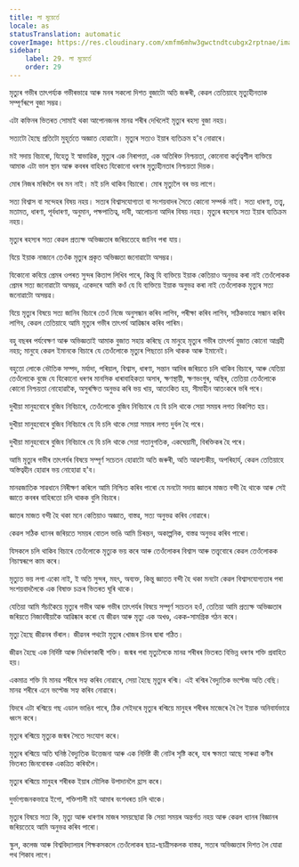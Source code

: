 ```yaml
---
title: লা মুয়ের্তে
locale: as
statusTranslation: automatic
coverImage: https://res.cloudinary.com/xmfm6mhw3gwctndtcubgx2rptnae/image/upload/v1740337243/small_cover_educacion_fundamental_a051170f1c.webp
sidebar:
    label: 29. লা মুয়ের্তে
    order: 29
---
```

মৃত্যুৰ গভীৰ তাৎপৰ্য্যক গভীৰভাৱে আৰু মনৰ সকলো দিশত বুজাটো অতি জৰুৰী, কেৱল তেতিয়াহে মৃত্যুহীনতাক সম্পূৰ্ণৰূপে বুজা সম্ভৱ।

এটা কফিনৰ ভিতৰত সোমাই থকা আপোনজনৰ মানৱ শৰীৰ দেখিলেই মৃত্যুৰ ৰহস্য বুজা নহয়।

সত্যটো হৈছে প্ৰতিটো মুহূৰ্ততে অজ্ঞাত হোৱাটো। মৃত্যুৰ সত্যও ইয়াৰ ব্যতিক্ৰম হ'ব নোৱাৰে।

মই সদায় বিচাৰো, যিহেতু ই স্বাভাৱিক, মৃত্যুৰ এক নিৰাপত্তা, এক অতিৰিক্ত নিশ্চয়তা, কোনোবা কৰ্তৃত্বশীল ব্যক্তিয়ে আমাক এটা ভাল স্থান আৰু কবৰৰ বাহিৰত যিকোনো ধৰণৰ মৃত্যুহীনতাৰ নিশ্চয়তা দিয়ক।

মোৰ নিজৰ মৰিবলৈ বৰ মন নাই। মই চলি থাকিব বিচাৰো। মোৰ মৃত্যুলৈ বৰ ভয় লাগে।

সত্য বিশ্বাস বা সন্দেহৰ বিষয় নহয়। সত্যৰ বিশ্বাসযোগ্যতা বা সংশয়বাদৰ সৈতে কোনো সম্পৰ্ক নাই। সত্য ধাৰণা, তত্ত্ব, মতামত, ধাৰণা, পূৰ্বধাৰণা, অনুমান, পক্ষপাতিত্ব, দাবী, আলোচনা আদিৰ বিষয় নহয়। মৃত্যুৰ ৰহস্যৰ সত্য ইয়াৰ ব্যতিক্ৰম নহয়।

মৃত্যুৰ ৰহস্যৰ সত্য কেৱল প্ৰত্যক্ষ অভিজ্ঞতাৰ জৰিয়তেহে জানিব পৰা যায়।

যিয়ে ইয়াক নাজানে তেওঁক মৃত্যুৰ প্ৰকৃত অভিজ্ঞতা জনোৱাটো অসম্ভৱ।

যিকোনো কবিয়ে প্ৰেমৰ ওপৰত সুন্দৰ কিতাপ লিখিব পাৰে, কিন্তু যি ব্যক্তিয়ে ইয়াক কেতিয়াও অনুভৱ কৰা নাই তেওঁলোকক প্ৰেমৰ সত্য জনোৱাটো অসম্ভৱ, একেদৰে আমি কওঁ যে যি ব্যক্তিয়ে ইয়াক অনুভৱ কৰা নাই তেওঁলোকক মৃত্যুৰ সত্য জনোৱাটো অসম্ভৱ।

যিয়ে মৃত্যুৰ বিষয়ে সত্য জানিব বিচাৰে তেওঁ নিজে অনুসন্ধান কৰিব লাগিব, পৰীক্ষা কৰিব লাগিব, সঠিকভাৱে সন্ধান কৰিব লাগিব, কেৱল তেতিয়াহে আমি মৃত্যুৰ গভীৰ তাৎপৰ্য আৱিষ্কাৰ কৰিব পাৰিম।

বহু বছৰৰ পৰ্যবেক্ষণ আৰু অভিজ্ঞতাই আমাক বুজাত সহায় কৰিছে যে মানুহে মৃত্যুৰ গভীৰ তাৎপৰ্য বুজাত কোনো আগ্ৰহী নহয়; মানুহে কেৱল ইমানকে বিচাৰে যে তেওঁলোকে মৃত্যুৰ পিছতো চলি থাকক আৰু ইমানেই।

বহুতো লোকে ভৌতিক সম্পদ, মৰ্যাদা, পৰিয়াল, বিশ্বাস, ধাৰণা, সন্তান আদিৰ জৰিয়তে চলি থাকিব বিচাৰে, আৰু যেতিয়া তেওঁলোকে বুজে যে যিকোনো ধৰণৰ মানসিক ধাৰাবাহিকতা অসাৰ, ক্ষণস্থায়ী, ক্ষণভংগুৰ, অস্থিৰ, তেতিয়া তেওঁলোকে কোনো নিশ্চয়তা নোহোৱাকৈ, অসুৰক্ষিত অনুভৱ কৰি ভয় খায়, আতংকিত হয়, সীমাহীন আতংকৰে ভৰি পৰে।

দুখীয়া মানুহবোৰে বুজিব নিবিচাৰে, তেওঁলোকে বুজিব নিবিচাৰে যে যি চলি থাকে সেয়া সময়ৰ লগত বিকশিত হয়।

দুখীয়া মানুহবোৰে বুজিব নিবিচাৰে যে যি চলি থাকে সেয়া সময়ৰ লগত দুৰ্বল হৈ পৰে।

দুখীয়া মানুহবোৰে বুজিব নিবিচাৰে যে যি চলি থাকে সেয়া গতানুগতিক, একঘেয়ামী, বিৰক্তিকৰ হৈ পৰে।

আমি মৃত্যুৰ গভীৰ তাৎপৰ্যৰ বিষয়ে সম্পূৰ্ণ সচেতন হোৱাটো অতি জৰুৰী, অতি আৱশ্যকীয়, অপৰিহাৰ্য, কেৱল তেতিয়াহে অস্তিত্বহীন হোৱাৰ ভয় নোহোৱা হ'ব।

মানৱজাতিক সাৱধানে নিৰীক্ষণ কৰিলে আমি নিশ্চিত কৰিব পাৰো যে মনটো সদায় জ্ঞাতৰ মাজত বন্দী হৈ থাকে আৰু সেই জ্ঞাতে কবৰৰ বাহিৰতো চলি থাকক বুলি বিচাৰে।

জ্ঞাতৰ মাজত বন্দী হৈ থকা মনে কেতিয়াও অজ্ঞাত, বাস্তৱ, সত্য অনুভৱ কৰিব নোৱাৰে।

কেৱল সঠিক ধ্যানৰ জৰিয়তে সময়ৰ বোতল ভাঙি আমি চিৰন্তন, অকাল্পনিক, বাস্তৱ অনুভৱ কৰিব পাৰো।

যিসকলে চলি থাকিব বিচাৰে তেওঁলোকে মৃত্যুক ভয় কৰে আৰু তেওঁলোকৰ বিশ্বাস আৰু তত্ত্ববোৰে কেৱল তেওঁলোকক নিচাস্বৰূপে কাম কৰে।

মৃত্যুত ভয় লগা একো নাই, ই অতি সুন্দৰ, মহৎ, অব্যক্ত, কিন্তু জ্ঞাতত বন্দী হৈ থকা মনটো কেৱল বিশ্বাসযোগ্যতাৰ পৰা সংশয়বাদলৈকে এক বিষাক্ত চক্ৰৰ ভিতৰত ঘূৰি থাকে।

যেতিয়া আমি সঁচাকৈয়ে মৃত্যুৰ গভীৰ আৰু গভীৰ তাৎপৰ্যৰ বিষয়ে সম্পূৰ্ণ সচেতন হওঁ, তেতিয়া আমি প্ৰত্যক্ষ অভিজ্ঞতাৰ জৰিয়তে নিজাববীয়াকৈ আৱিষ্কাৰ কৰো যে জীৱন আৰু মৃত্যু এক অখণ্ড, একক-সামগ্ৰিক গঠন কৰে।

মৃত্যু হৈছে জীৱনৰ ভঁৰাল। জীৱনৰ পথটো মৃত্যুৰ খোজৰ চিনৰ দ্বাৰা গঠিত।

জীৱন হৈছে এক নিৰ্দিষ্ট আৰু নিৰ্ধাৰণকাৰী শক্তি। জন্মৰ পৰা মৃত্যুলৈকে মানৱ শৰীৰৰ ভিতৰত বিভিন্ন ধৰণৰ শক্তি প্ৰবাহিত হয়।

একমাত্ৰ শক্তি যি মানৱ শৰীৰে সহ্য কৰিব নোৱাৰে, সেয়া হৈছে মৃত্যুৰ ৰশ্মি। এই ৰশ্মিৰ বৈদ্যুতিক ভল্টেজ অতি বেছি। মানৱ শৰীৰে এনে ভল্টেজ সহ্য কৰিব নোৱাৰে।

যিদৰে এটা ৰশ্মিয়ে গছ এডাল ভাঙিব পাৰে, ঠিক সেইদৰে মৃত্যুৰ ৰশ্মিয়ে মানুহৰ শৰীৰৰ মাজেৰে বৈ গৈ ইয়াক অনিবাৰ্যভাৱে ধ্বংস কৰে।

মৃত্যুৰ ৰশ্মিয়ে মৃত্যুক জন্মৰ সৈতে সংযোগ কৰে।

মৃত্যুৰ ৰশ্মিয়ে অতি ঘনিষ্ঠ বৈদ্যুতিক উত্তেজনা আৰু এক নিৰ্দিষ্ট কী নোটৰ সৃষ্টি কৰে, যাৰ ক্ষমতা আছে সাৰুৱা কণীৰ ভিতৰত জিনবোৰক একত্ৰিত কৰিবলৈ।

মৃত্যুৰ ৰশ্মিয়ে মানুহৰ শৰীৰক ইয়াৰ মৌলিক উপাদানলৈ হ্ৰাস কৰে।

দুৰ্ভাগ্যজনকভাৱে ইগো, শক্তিশালী মই আমাৰ বংশধৰত চলি থাকে।

মৃত্যুৰ বিষয়ে সত্য কি, মৃত্যু আৰু ধাৰণাৰ মাজৰ সময়ছোৱা কি সেয়া সময়ৰ অন্তৰ্গত নহয় আৰু কেৱল ধ্যানৰ বিজ্ঞানৰ জৰিয়তেহে আমি অনুভৱ কৰিব পাৰো।

স্কুল, কলেজ আৰু বিশ্ববিদ্যালয়ৰ শিক্ষকসকলে তেওঁলোকৰ ছাত্ৰ-ছাত্ৰীসকলক বাস্তৱ, সত্যৰ অভিজ্ঞতাৰ দিশত লৈ যোৱা পথ শিকাব লাগে।


